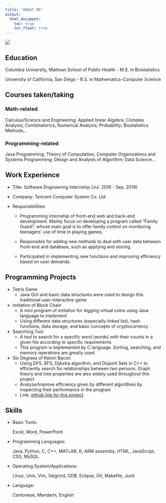 ```yaml
---
title: "ABOUT ME"
output:
  html_document:
    toc: true
    toc_float: true
---
```


![](https://media.giphy.com/media/VKWax7JlQsily/giphy.gif)

## Education

Columbia University, Mailman School of Public Health - M.S. in Biostatistics

University of California, San Diego - B.S. in Mathematics-Computer Science

## Courses taken/taking

### Math-related
Calculus/Science and Engineering; Applied linear Algebra; Complex Analysis; Combinatorics; Numerical Analysis; Probability; Biostatistics Methods...

### Programming-related
Java Programming; Theory of Computation; Computer Organizations and Systems Programming; Design and Analysis of Algorithm; Data Science...

## Work Experience
* Title: Software Engineering Internship (Jul. 2019 - Sep. 2019)

* Company: Tencent Computer System Co. Ltd

* Responsibilities:

  * Programming internship of front-end web and back-end development. Mainly focus on developing a program called "Family Guard", whose main goal is to offer family control on monitoring teenagers' use of time in playing games.
  
  * Responsible for adding new methods to deal with user data between front-end and database, such as applying and storing.
  
  * Participated in implementing new functions and improving efficiency based on user demands.

## Programming Projects

* Tetris Game
  * Java GUI and basic data structures were used to design this traditional user-interactive game
  
* Imitation of Block Chain
  * A mini program of imitation for digging virtual coins using Java language to implement
  * Using different data structures (especially linked list), hash functions, data storage, and basic concepts of cryptocurrency

* Searching Tool
  * A tool to search for a specific word (words) with their counts in a given file according to specific requirements
  * This program is implemented by C language. Sorting, searching, and memory operations are greatly used

* Six Degrees of Kelvin Bacon
  * Using DFS, BFS, Dijkstra algorithm, and Disjoint Sets in C++ to efficiently search for relationships between two persons.
Graph theory and tree properties are also widely used throughout this project
  * Analyze/Improve efficiency given by different algorithms by inspecting their performance in the program
  * Link: [github link for this project](https://github.com/keyanmo9/CS100-PA4.git)
  
## Skills

* Basic Tools:

  Excel, Word, PowerPoint

* Programming Languages:

  Java, Python, C, C++, MATLAB, R, ARM assembly, HTML, JavaScript, CSS, MySQL
  
* Operating System/Applications:

  Linux, Unix, Vim, Valgrind, GDB, Eclipse, Git, Makefile, Junit

* Language:

  Cantonese, Mandarin, English
